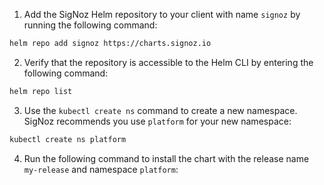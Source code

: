 1. Add the SigNoz Helm repository to your client with name `signoz` by running the following command:

```bash
helm repo add signoz https://charts.signoz.io
```

2. Verify that the repository is accessible to the Helm CLI by entering the following command:
  
```bash
helm repo list
```

3. Use the `kubectl create ns` command to create a new namespace. SigNoz recommends you use `platform` for your new namespace:

```bash
kubectl create ns platform
```

4. Run the following command to install the chart with the release name `my-release` and namespace `platform`:



